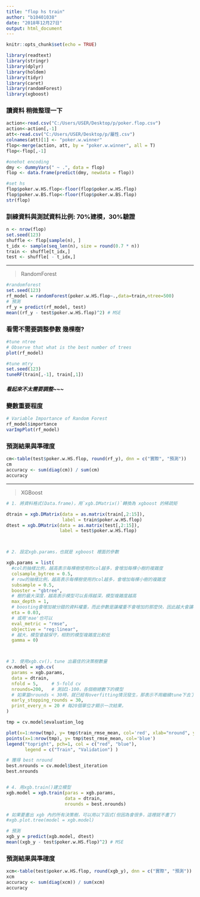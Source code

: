 ```yaml
---
title: "flop hs train"
author: "b10401038"
date: "2018年12月27日"
output: html_document
---
```


```r
knitr::opts_chunk$set(echo = TRUE)
```



```r
library(readtext)
library(stringr)
library(dplyr)
library(holdem)
library(tidyr)
library(caret)
library(randomForest)
library(xgboost)
```

### 讀資料 稍微整理一下

```r
action<-read.csv("C:/Users/USER/Desktop/p/poker.flop.csv")
action<-action[,-1]
att<-read.csv("C:/Users/USER/Desktop/p/屬性.csv")
colnames(att)[1] <- "poker.w.winner"
flop<-merge(action, att, by = "poker.w.winner", all = T)
flop<-flop[,-1]

#onehot encoding
dmy <- dummyVars(" ~ .", data = flop)
flop <- data.frame(predict(dmy, newdata = flop))

#set hs
flop$poker.w.HS.flop<-floor(flop$poker.w.HS.flop)
flop$poker.w.BS.flop<-floor(flop$poker.w.BS.flop)
str(flop)
```

### 訓練資料與測試資料比例: 70%建模，30%驗證

```r

n <- nrow(flop)
set.seed(123)
shuffle <- flop[sample(n), ]
t_idx <- sample(seq_len(n), size = round(0.7 * n))
train <- shuffle[t_idx,]
test <- shuffle[ - t_idx,]
```

***
> RandomForest 


```r
#randomforest
set.seed(123)
rf_model = randomForest(poker.w.HS.flop~.,data=train,ntree=500)
# 預測
rf_y = predict(rf_model, test)
mean((rf_y - test$poker.w.HS.flop)^2) # MSE
```

### 看需不需要調整參數 幾棵樹?

```r
#tune ntree
# Observe that what is the best number of trees
plot(rf_model)

#tune mtry
set.seed(123)
tuneRF(train[,-1], train[,1])
```

##### 看起來不太需要調整~~~


### 變數重要程度

```r
# Variable Importance of Random Forest
rf_model$importance
varImpPlot(rf_model)
```

### 預測結果與準確度

```r
cm<-table(test$poker.w.HS.flop, round(rf_y), dnn = c("實際", "預測"))
cm
accuracy <- sum(diag(cm)) / sum(cm)
accuracy
```

***
> XGBoost


```r
# 1. 將資料格式(Data.frame)，用`xgb.DMatrix()`轉換為 xgboost 的稀疏矩

dtrain = xgb.DMatrix(data = as.matrix(train[,2:15]),
                     label = train$poker.w.HS.flop)
dtest = xgb.DMatrix(data = as.matrix(test[,2:15]),
                    label = test$poker.w.HS.flop)



# 2. 設定xgb.params，也就是 xgboost 裡面的參數

xgb.params = list(
  #col的抽樣比例，越高表示每棵樹使用的col越多，會增加每棵小樹的複雜度
  colsample_bytree = 0.5,                    
  # row的抽樣比例，越高表示每棵樹使用的col越多，會增加每棵小樹的複雜度
  subsample = 0.5,                      
  booster = "gbtree",
  # 樹的最大深度，越高表示模型可以長得越深，模型複雜度越高
  max_depth = 1,           
  # boosting會增加被分錯的資料權重，而此參數是讓權重不會增加的那麼快，因此越大會讓模型愈保守
  eta = 0.03,
  # 或用'mae'也可以
  eval_metric = "rmse",                      
  objective = "reg:linear",
  # 越大，模型會越保守，相對的模型複雜度比較低
  gamma = 0)               



# 3. 使用xgb.cv()，tune 出最佳的決策樹數量
cv.model = xgb.cv(
  params = xgb.params, 
  data = dtrain,
  nfold = 5,     # 5-fold cv
  nrounds=200,   # 測試1-100，各個樹總數下的模型
  # 如果當nrounds < 30時，就已經有overfitting情況發生，那表示不用繼續tune下去了，可以提早停止                
  early_stopping_rounds = 30, 
  print_every_n = 20 # 每20個單位才顯示一次結果，
) 

tmp = cv.model$evaluation_log

plot(x=1:nrow(tmp), y= tmp$train_rmse_mean, col='red', xlab="nround", ylab="rmse", main="Avg.Performance in CV") 
points(x=1:nrow(tmp), y= tmp$test_rmse_mean, col='blue') 
legend("topright", pch=1, col = c("red", "blue"), 
       legend = c("Train", "Validation") )
```


```r
# 獲得 best nround
best.nrounds = cv.model$best_iteration 
best.nrounds


# 4. 用xgb.train()建立模型
xgb.model = xgb.train(paras = xgb.params, 
                      data = dtrain,
                      nrounds = best.nrounds) 

# 如果要畫出 xgb 內的所有決策樹，可以用以下函式(但因為會很多，這裡就不畫了)
#xgb.plot.tree(model = xgb.model) 

# 預測
xgb_y = predict(xgb.model, dtest)
mean((xgb_y - test$poker.w.HS.flop)^2) # MSE
```

### 預測結果與準確度

```r
xcm<-table(test$poker.w.HS.flop, round(xgb_y), dnn = c("實際", "預測"))
xcm
accuracy <- sum(diag(xcm)) / sum(xcm)
accuracy
```

